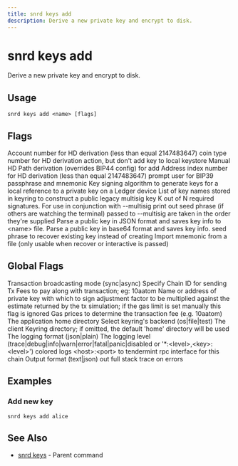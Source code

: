 ```yaml
---
title: snrd keys add
description: Derive a new private key and encrypt to disk.
---
```


# snrd keys add

Derive a new private key and encrypt to disk.

## Usage

```shell
snrd keys add <name> [flags]
```

## Flags

<ParamField path="account" type="integer">
  Account number for HD derivation (less than equal 2147483647)
</ParamField>

<ParamField path="coin-type" type="integer" default="60">
  coin type number for HD derivation
</ParamField>

<ParamField path="dry-run" type="string">
  action, but don't add key to local keystore
</ParamField>

<ParamField path="hd-path" type="string">
  Manual HD Path derivation (overrides BIP44 config)
</ParamField>

<ParamField path="help" type="string">
  for add
</ParamField>

<ParamField path="index" type="integer">
  Address index number for HD derivation (less than equal 2147483647)
</ParamField>

<ParamField path="interactive" type="string">
  prompt user for BIP39 passphrase and mnemonic
</ParamField>

<ParamField path="key-type" type="string" default="eth_secp256k1">
  Key signing algorithm to generate keys for
</ParamField>

<ParamField path="ledger" type="string">
  a local reference to a private key on a Ledger device
</ParamField>

<ParamField path="multisig" type="string">
  List of key names stored in keyring to construct a public legacy multisig key
</ParamField>

<ParamField path="multisig-threshold" type="integer" default="1">
  K out of N required signatures. For use in conjunction with --multisig
</ParamField>

<ParamField path="no-backup" type="string">
  print out seed phrase (if others are watching the terminal)
</ParamField>

<ParamField path="nosort" type="string">
  passed to --multisig are taken in the order they're supplied
</ParamField>

<ParamField path="pubkey" type="string">
  Parse a public key in JSON format and saves key info to &lt;name&gt; file.
</ParamField>

<ParamField path="pubkey-base64" type="string">
  Parse a public key in base64 format and saves key info.
</ParamField>

<ParamField path="recover" type="string">
  seed phrase to recover existing key instead of creating
</ParamField>

<ParamField path="source" type="string">
  Import mnemonic from a file (only usable when recover or interactive is passed)
</ParamField>

## Global Flags

<ParamField path="broadcast-mode" type="string" default="sync">
  Transaction broadcasting mode (sync|async)
</ParamField>

<ParamField path="chain-id" type="string">
  Specify Chain ID for sending Tx
</ParamField>

<ParamField path="fees" type="string">
  Fees to pay along with transaction; eg: 10aatom
</ParamField>

<ParamField path="from" type="string">
  Name or address of private key with which to sign
</ParamField>

<ParamField path="gas-adjustment" type="float" default="1">
  adjustment factor to be multiplied against the estimate returned by the tx simulation; if the gas limit is set manually this flag is ignored
</ParamField>

<ParamField path="gas-prices" type="string">
  Gas prices to determine the transaction fee (e.g. 10aatom)
</ParamField>

<ParamField path="home" type="string" default="/Users/prad/.sonr">
  The application home directory
</ParamField>

<ParamField path="keyring-backend" type="string" default="os">
  Select keyring's backend (os|file|test)
</ParamField>

<ParamField path="keyring-dir" type="string">
  The client Keyring directory; if omitted, the default 'home' directory will be used
</ParamField>

<ParamField path="log_format" type="string" default="plain">
  The logging format (json|plain)
</ParamField>

<ParamField path="log_level" type="string" default="info">
  The logging level (trace|debug|info|warn|error|fatal|panic|disabled or '*:&lt;level&gt;,&lt;key&gt;:&lt;level&gt;')
</ParamField>

<ParamField path="log_no_color" type="string">
  colored logs
</ParamField>

<ParamField path="node" type="string" default="tcp://localhost:26657">
  &lt;host&gt;:&lt;port&gt; to tendermint rpc interface for this chain
</ParamField>

<ParamField path="output" type="string" default="text">
  Output format (text|json)
</ParamField>

<ParamField path="trace" type="string">
  out full stack trace on errors
</ParamField>

## Examples

### Add new key

```shell
snrd keys add alice
```

## See Also

- [snrd keys](./snrd_keys.mdx) - Parent command

